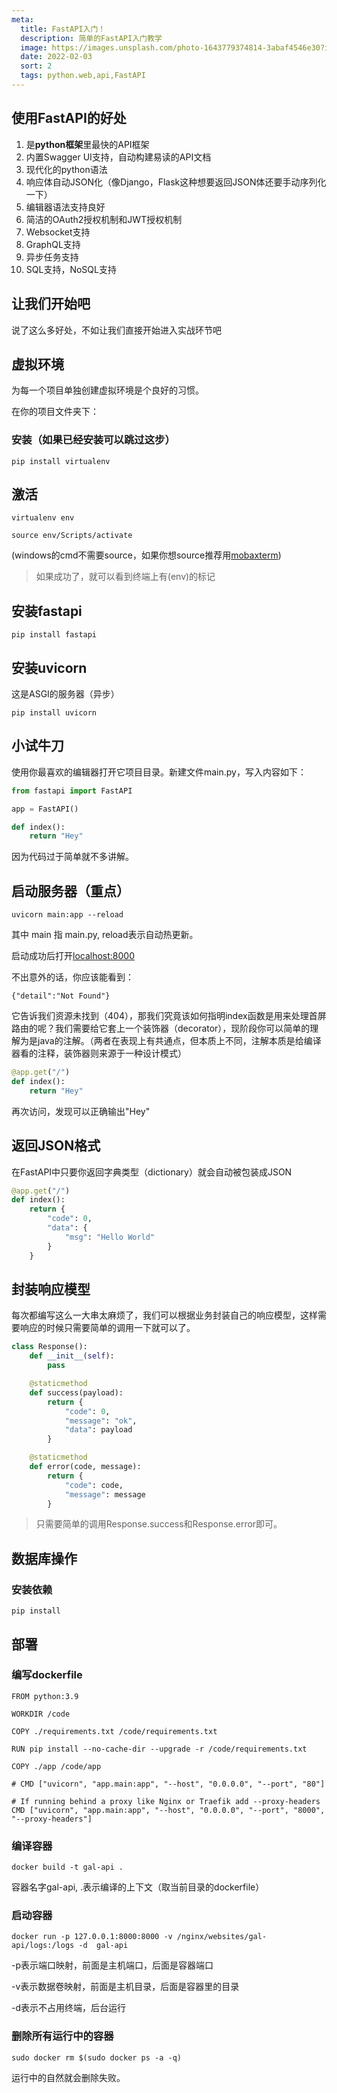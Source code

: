 ```yaml
---
meta: 
  title: FastAPI入门！
  description: 简单的FastAPI入门教学
  image: https://images.unsplash.com/photo-1643779374814-3abaf4546e30?ixlib=rb-1.2.1&ixid=MnwxMjA3fDB8MHxwaG90by1wYWdlfHx8fGVufDB8fHx8&auto=format&fit=crop&w=1170&q=80
  date: 2022-02-03
  sort: 2
  tags: python.web,api,FastAPI
---
```


## 

## 使用FastAPI的好处

1. 是**python框架**里最快的API框架
2. 内置Swagger UI支持，自动构建易读的API文档
3. 现代化的python语法
4. 响应体自动JSON化（像Django，Flask这种想要返回JSON体还要手动序列化一下）
5. 编辑器语法支持良好
6. 简洁的OAuth2授权机制和JWT授权机制
7. Websocket支持
8. GraphQL支持
9. 异步任务支持
10. SQL支持，NoSQL支持



## 让我们开始吧

说了这么多好处，不如让我们直接开始进入实战环节吧



## 虚拟环境

为每一个项目单独创建虚拟环境是个良好的习惯。

在你的项目文件夹下：



### 安装（如果已经安装可以跳过这步）

```
pip install virtualenv 
```



## 激活

```shell
virtualenv env

source env/Scripts/activate
```

(windows的cmd不需要source，如果你想source推荐用[mobaxterm](https://mobaxterm.mobatek.net/))

> 如果成功了，就可以看到终端上有(env)的标记



## 安装fastapi

```shell
pip install fastapi
```



## 安装uvicorn

这是ASGI的服务器（异步）

```
pip install uvicorn
```



## 小试牛刀

使用你最喜欢的编辑器打开它项目目录。新建文件main.py，写入内容如下：



```python
from fastapi import FastAPI

app = FastAPI()

def index():
	return "Hey"
```

因为代码过于简单就不多讲解。



## 启动服务器（重点）

```
uvicorn main:app --reload
```

其中 main 指 main.py, reload表示自动热更新。

启动成功后打开[localhost:8000](http://localhost:8000/)

不出意外的话，你应该能看到：

```
{"detail":"Not Found"}
```



它告诉我们资源未找到（404），那我们究竟该如何指明index函数是用来处理首屏路由的呢？我们需要给它套上一个装饰器（decorator），现阶段你可以简单的理解为是java的注解。（两者在表现上有共通点，但本质上不同，注解本质是给编译器看的注释，装饰器则来源于一种设计模式）



```python
@app.get("/")
def index():
	return "Hey"
```

再次访问，发现可以正确输出"Hey"



## 返回JSON格式

在FastAPI中只要你返回字典类型（dictionary）就会自动被包装成JSON

```python
@app.get("/")
def index():
	return {
        "code": 0,
        "data": {
            "msg": "Hello World"
        }
    }
```



## 封装响应模型

每次都编写这么一大串太麻烦了，我们可以根据业务封装自己的响应模型，这样需要响应的时候只需要简单的调用一下就可以了。

```python
class Response():
    def __init__(self):
        pass

    @staticmethod
    def success(payload):
        return {
            "code": 0,
            "message": "ok",
            "data": payload
        }

    @staticmethod
    def error(code, message):
        return {
            "code": code,
            "message": message
        }

```



> 只需要简单的调用Response.success和Response.error即可。



## 数据库操作



### 安装依赖

```
pip install 
```





## 部署

### 编写dockerfile

```
FROM python:3.9

WORKDIR /code

COPY ./requirements.txt /code/requirements.txt

RUN pip install --no-cache-dir --upgrade -r /code/requirements.txt

COPY ./app /code/app

# CMD ["uvicorn", "app.main:app", "--host", "0.0.0.0", "--port", "80"]

# If running behind a proxy like Nginx or Traefik add --proxy-headers
CMD ["uvicorn", "app.main:app", "--host", "0.0.0.0", "--port", "8000", "--proxy-headers"]

```



### 编译容器

```
docker build -t gal-api .
```

容器名字gal-api, .表示编译的上下文（取当前目录的dockerfile）



### 启动容器

```
docker run -p 127.0.0.1:8000:8000 -v /nginx/websites/gal-api/logs:/logs -d  gal-api
```

-p表示端口映射，前面是主机端口，后面是容器端口

-v表示数据卷映射，前面是主机目录，后面是容器里的目录

-d表示不占用终端，后台运行



### 删除所有运行中的容器

```
sudo docker rm $(sudo docker ps -a -q)
```

运行中的自然就会删除失败。





